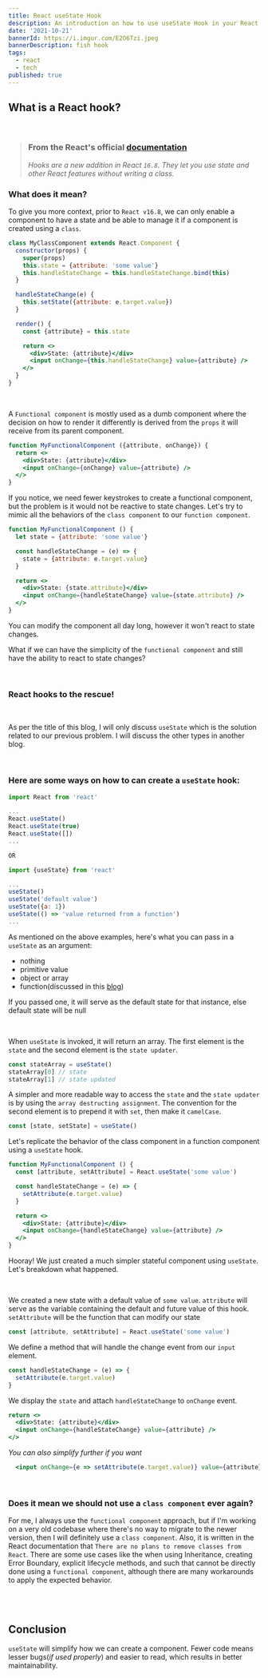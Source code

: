 ```yaml
---
title: React useState Hook 
description: An introduction on how to use useState Hook in your React application
date: '2021-10-21'
bannerId: https://i.imgur.com/E2O6Tzi.jpeg
bannerDescription: fish hook
tags:
  - react
  - tech
published: true
---
```


## What is a React hook?

<br />

> ### From the React's official [documentation](https://reactjs.org/docs/hooks-intro.html)
>
> _Hooks are a new addition in React `16.8`. They let you use state and other_ 
> _React features without writing a class._

### What does it mean?
To give you more context, prior to `React v16.8`, we can only enable a component
to have a state and be able to manage it if a component is created using a `class`.

```jsx live
class MyClassComponent extends React.Component {
  constructor(props) {
    super(props)
    this.state = {attribute: 'some value'}
    this.handleStateChange = this.handleStateChange.bind(this)
  }

  handleStateChange(e) {
    this.setState({attribute: e.target.value})
  }

  render() {
    const {attribute} = this.state

    return <>
      <div>State: {attribute}</div>
      <input onChange={this.handleStateChange} value={attribute} />
    </>
  }
}
```

<br />

A `Functional component` is mostly used as a dumb component where
the decision on how to render it differently is derived from the `props` it will
receive from its parent component.

```jsx
function MyFunctionalComponent ({attribute, onChange}) {
  return <>
    <div>State: {attribute}</div>
    <input onChange={onChange} value={attribute} />
  </>
}
```

If you notice, we need fewer keystrokes to create a functional component,
but the problem is it would not be reactive to state changes.
Let's try to mimic all the behaviors of the `class component` to our `function component`.

```jsx live
function MyFunctionalComponent () {
  let state = {attribute: 'some value'}

  const handleStateChange = (e) => {
    state = {attribute: e.target.value}
  }

  return <>
    <div>State: {state.attribute}</div>
    <input onChange={handleStateChange} value={state.attribute} />
  </>
}
```

You can modify the component all day long, however it won't react to state changes.
<br />

What if we can have the simplicity of the `functional component` and still have
the ability to react to state changes?

<br />

### React hooks to the rescue!

<br />

As per the title of this blog, I will only discuss `useState`
which is the solution related to our previous problem.
I will discuss the other types in another blog.

<br />

### Here are some ways on how to can create a `useState` hook:

```jsx
import React from 'react'

...
React.useState()
React.useState(true)
React.useState([])
...

OR

import {useState} from 'react'

...
useState()
useState('default value')
useState({a: 1})
useState(() => 'value returned from a function')
...
```

As mentioned on the above examples, here's what you can pass in a `useState` as an argument:
- nothing
- primitive value
- object or array
- function(discussed in this [blog](https://codegino.com/blog/react-usestate-callback-function))

If you passed one, it will serve as the default state for that instance,
else default state will be null

<br />

When `useState` is invoked, it will return an array.
The first element is the `state` and the second element is the `state updater`.

```jsx
const stateArray = useState()
stateArray[0] // state
stateArray[1] // state updated
```

A simpler and more readable way to access the `state` and the `state updater` is by using
the `array destructing assignment`.
The convention for the second element is to prepend it with `set`, then make it `camelCase`.

```jsx
const [state, setState] = useState()
```

Let's replicate the behavior of the class component in a function component using a `useState` hook.

```jsx live
function MyFunctionalComponent () {
  const [attribute, setAttribute] = React.useState('some value')

  const handleStateChange = (e) => {
    setAttribute(e.target.value)
  }

  return <>
    <div>State: {attribute}</div>
    <input onChange={handleStateChange} value={attribute} />
  </>
}
```

Hooray! We just created a much simpler stateful component using `useState`.
Let's breakdown what happened.

<br />

We created a new state with a default value of `some value`.
`attribute` will serve as the variable containing the default and future value of this hook.
`setAttribute` will be the function that can modify our state

```jsx
const [attribute, setAttribute] = React.useState('some value')
```

We define a method that will handle the change event from our `input` element.
```jsx
const handleStateChange = (e) => {
  setAttribute(e.target.value)
}
```

We display the `state` and attach `handleStateChange` to `onChange` event.
```jsx
return <>
  <div>State: {attribute}</div>
  <input onChange={handleStateChange} value={attribute} />
</>
```

_You can also simplify further if you want_
```jsx
  <input onChange={e => setAttribute(e.target.value)} value={attribute} />
```

<br />

### Does it mean we should not use a `class component` ever again?
For me, I always use the `functional component` approach, but if I'm working on a very old codebase where
there's no way to migrate to the newer version, then I will definitely use a `class component`.
Also, it is written in the React documentation that `There are no plans to remove classes from React`.
There are some use cases like the when using Inheritance, creating Error Boundary, explicit lifecycle methods, and such
that cannot be directly done using a `functional component`,
although there are many workarounds to apply the expected behavior.

<br />
<br />

## Conclusion
`useState` will simplify how we can create a component.
Fewer code means lesser bugs(_if used properly_) and easier to read, which results in better maintainability.
